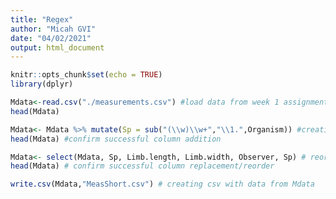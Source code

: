 ```yaml
---
title: "Regex"
author: "Micah GVI"
date: "04/02/2021"
output: html_document
---
```


```r
knitr::opts_chunk$set(echo = TRUE)
library(dplyr)
```

```r
Mdata<-read.csv("./measurements.csv") #load data from week 1 assignment
head(Mdata)
```

```r
Mdata<- Mdata %>% mutate(Sp = sub("(\\w)\\w+","\\1.",Organism)) #creating new column that shortens genus name to the first letter and  period
head(Mdata) #confirm successful column addition
```
```r
Mdata<- select(Mdata, Sp, Limb.length, Limb.width, Observer, Sp) # reorder columns and replace Organism column with Sp
head(Mdata) # confirm successful column replacement/reorder
```


```r
write.csv(Mdata,"MeasShort.csv") # creating csv with data from Mdata
```

